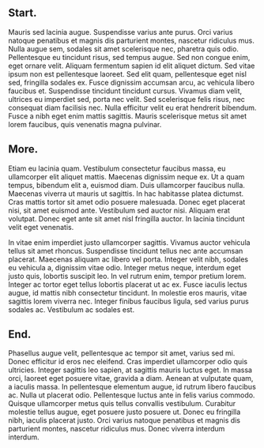 ## Start.

Mauris sed lacinia augue. Suspendisse varius ante purus. Orci varius natoque penatibus et magnis
dis
parturient montes, nascetur ridiculus mus. Nulla augue sem, sodales sit amet scelerisque nec,
pharetra quis odio. Pellentesque eu tincidunt risus, sed tempus augue. Sed non congue enim, eget
ornare velit. Aliquam fermentum sapien id elit aliquet dictum. Sed vitae ipsum non est
pellentesque
laoreet. Sed elit quam, pellentesque eget nisl sed, fringilla sodales ex. Fusce dignissim
accumsan
arcu, ac vehicula libero faucibus et. Suspendisse tincidunt tincidunt cursus. Vivamus diam
velit,
ultrices eu imperdiet sed, porta nec velit. Sed scelerisque felis risus, nec consequat diam
facilisis nec. Nulla efficitur velit eu erat hendrerit bibendum. Fusce a nibh eget enim mattis
sagittis. Mauris scelerisque metus sit amet lorem faucibus, quis venenatis magna pulvinar.

## More.

Etiam eu lacinia quam. Vestibulum consectetur faucibus massa, eu ullamcorper elit aliquet mattis.
Maecenas dignissim neque ex. Ut a quam tempus, bibendum elit a, euismod diam. Duis ullamcorper
faucibus nulla. Maecenas viverra ut mauris ut sagittis. In hac habitasse platea dictumst. Cras
mattis tortor sit amet odio posuere malesuada. Donec eget placerat nisi, sit amet euismod ante.
Vestibulum sed auctor nisi. Aliquam erat volutpat. Donec eget ante sit amet nisl fringilla
auctor.
In lacinia tincidunt velit eget venenatis.

In vitae enim imperdiet justo ullamcorper sagittis. Vivamus auctor vehicula tellus sit amet
rhoncus.
Suspendisse tincidunt tellus nec ante accumsan placerat. Maecenas aliquam ac libero vel porta.
Integer velit nibh, sodales eu vehicula a, dignissim vitae odio. Integer metus neque, interdum
eget
justo quis, lobortis suscipit leo. In vel rutrum enim, tempor pretium lorem. Integer ac tortor
eget
tellus lobortis placerat ut ac ex. Fusce iaculis lectus augue, id mattis nibh consectetur
tincidunt.
In molestie eros mauris, vitae sagittis lorem viverra nec. Integer finibus faucibus ligula, sed
varius purus sodales ac. Vestibulum ac sodales est.

## End.

Phasellus augue velit, pellentesque ac tempor sit amet, varius sed mi. Donec efficitur id eros
nec
eleifend. Cras imperdiet ullamcorper odio quis ultricies. Integer sagittis leo sapien, at
sagittis
mauris luctus eget. In massa orci, laoreet eget posuere vitae, gravida a diam. Aenean at
vulputate
quam, a iaculis massa. In pellentesque elementum augue, id rutrum libero faucibus ac. Nulla ut
placerat odio. Pellentesque luctus ante in felis varius commodo. Quisque ullamcorper metus quis
tellus convallis vestibulum. Curabitur molestie tellus augue, eget posuere justo posuere ut.
Donec
eu fringilla nibh, iaculis placerat justo. Orci varius natoque penatibus et magnis dis
parturient
montes, nascetur ridiculus mus. Donec viverra interdum interdum.